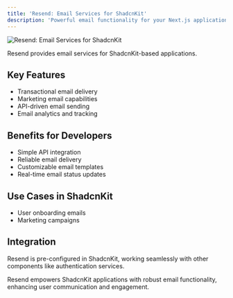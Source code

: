 ```yaml
---
title: 'Resend: Email Services for ShadcnKit'
description: 'Powerful email functionality for your Next.js application'
---
```


<img src="/images/ResendShadcnKit.png" alt="Resend: Email Services for ShadcnKit" />

Resend provides email services for ShadcnKit-based applications.

## Key Features

- Transactional email delivery
- Marketing email capabilities
- API-driven email sending
- Email analytics and tracking

## Benefits for Developers

- Simple API integration
- Reliable email delivery
- Customizable email templates
- Real-time email status updates

## Use Cases in ShadcnKit

- User onboarding emails
- Marketing campaigns

## Integration

Resend is pre-configured in ShadcnKit, working seamlessly with other components like authentication services.

Resend empowers ShadcnKit applications with robust email functionality, enhancing user communication and engagement.

